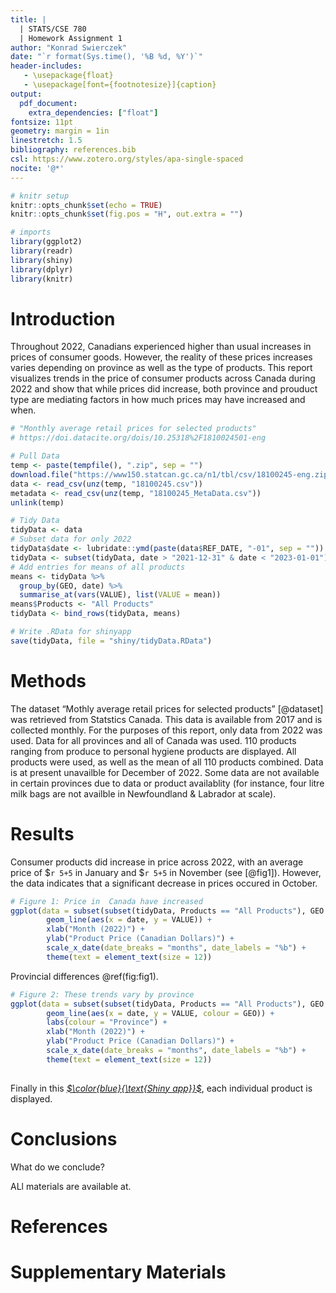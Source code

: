 ```yaml
---
title: |
  | STATS/CSE 780
  | Homework Assignment 1
author: "Konrad Swierczek"
date: "`r format(Sys.time(), '%B %d, %Y')`"
header-includes:
   - \usepackage{float}
   - \usepackage[font={footnotesize}]{caption}
output: 
  pdf_document:
    extra_dependencies: ["float"]
fontsize: 11pt
geometry: margin = 1in
linestretch: 1.5
bibliography: references.bib
csl: https://www.zotero.org/styles/apa-single-spaced
nocite: '@*'
---
```

\newpage
```r
# knitr setup
knitr::opts_chunk$set(echo = TRUE)
knitr::opts_chunk$set(fig.pos = "H", out.extra = "")

# imports
library(ggplot2)
library(readr)
library(shiny)
library(dplyr)
library(knitr)

```

# Introduction

Throughout 2022, Canadians experienced higher than usual increases in prices of consumer goods. However, the reality of these prices increases varies depending on province as well as the type of products. This report visualizes trends in the price of consumer products across Canada during 2022 and show that while prices did increase, both province and prouduct type are mediating factors in how much prices may have increased and when. 

```r
# "Monthly average retail prices for selected products"
# https://doi.datacite.org/dois/10.25318%2F1810024501-eng

# Pull Data
temp <- paste(tempfile(), ".zip", sep = "")
download.file("https://www150.statcan.gc.ca/n1/tbl/csv/18100245-eng.zip", temp)
data <- read_csv(unz(temp, "18100245.csv"))
metadata <- read_csv(unz(temp, "18100245_MetaData.csv"))
unlink(temp)

# Tidy Data
tidyData <- data
# Subset data for only 2022
tidyData$date <- lubridate::ymd(paste(data$REF_DATE, "-01", sep = ""))
tidyData <- subset(tidyData, date > "2021-12-31" & date < "2023-01-01")
# Add entries for means of all products
means <- tidyData %>%
  group_by(GEO, date) %>%
  summarise_at(vars(VALUE), list(VALUE = mean))
means$Products <- "All Products"
tidyData <- bind_rows(tidyData, means)

# Write .RData for shinyapp
save(tidyData, file = "shiny/tidyData.RData")

```

# Methods
The dataset "Mothly average retail prices for selected products" [@dataset] was retrieved from Statstics Canada. This data is available from 2017 and is collected monthly. For the purposes of this report, only data from 2022 was used. Data for all provinces and all of Canada was used. 110 products ranging from produce to personal hygiene products are displayed. All products were used, as well as the mean of all 110 products combined. Data is at present unavailble for December of 2022. Some data are not available in certain provinces due to data or product availablity (for instance, four litre milk bags are not availble in Newfoundland & Labrador at scale).

# Results

Consumer products did increase in price across 2022, with an average price of $`r 5+5` in January and $`r 5+5` in November (see [@fig1]). However, the data indicates that a significant decrease in prices occured in October. 

```r
# Figure 1: Price in  Canada have increased
ggplot(data = subset(subset(tidyData, Products == "All Products"), GEO == "Canada")) +
        geom_line(aes(x = date, y = VALUE)) +
        xlab("Month (2022)") +
        ylab("Product Price (Canadian Dollars)") +
        scale_x_date(date_breaks = "months", date_labels = "%b") +
        theme(text = element_text(size = 12)) 

```

 Provincial differences \@ref(fig:fig1).

```r
# Figure 2: These trends vary by province
ggplot(data = subset(subset(tidyData, Products == "All Products"), GEO != "Canada")) +
        geom_line(aes(x = date, y = VALUE, colour = GEO)) +
        labs(colour = "Province") +
        xlab("Month (2022)") +
        ylab("Product Price (Canadian Dollars)") +
        scale_x_date(date_breaks = "months", date_labels = "%b") +
        theme(text = element_text(size = 12)) 
        
```

Finally in this [*$\color{blue}{\text{Shiny app}}$*](https://swierckj.shinyapps.io/assignment1/), each individual product is displayed. 

# Conclusions
What do we conclude?

ALl materials are available at. 

\newpage
# References
::: {#refs}
:::

\newpage
# Supplementary Materials
 ```r
 ```